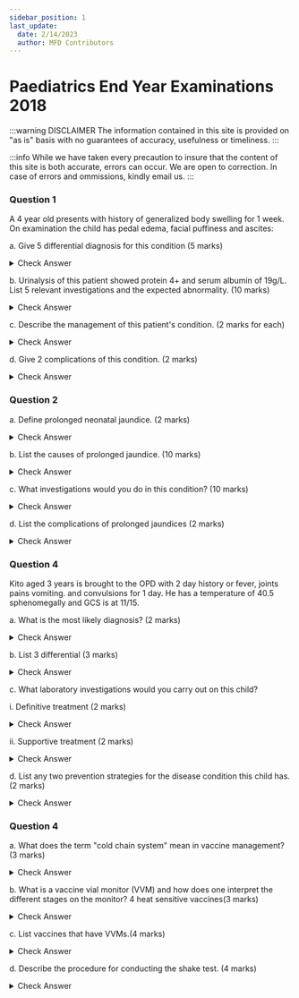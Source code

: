 ```yaml
---
sidebar_position: 1
last_update:
  date: 2/14/2023
  author: MFD Contributors
---
```


# Paediatrics End Year Examinations 2018

:::warning DISCLAIMER
The information contained in this site is provided on "as is" basis with no guarantees of accuracy, usefulness or timeliness.
:::

:::info
While we have taken every precaution to insure that the content of this site is both accurate, errors can occur. We are open to correction. In case of errors and ommissions, kindly email us.
:::

### Question 1

A 4 year old presents with history of generalized body swelling for 1 week. On examination the child has pedal edema, facial puffiness and ascites:

a. Give 5 differential diagnosis for this condition (5 marks)

<details>
  <summary>Check Answer</summary>

</details>

b. Urinalysis of this patient showed protein 4+ and serum albumin of 19g/L. List 5 relevant investigations and the expected abnormality. (10 marks)

<details>
  <summary>Check Answer</summary>

</details>

c. Describe the management of this patient's condition. (2 marks for each)

<details>
  <summary>Check Answer</summary>

</details>

d. Give 2 complications of this condition. (2 marks)

<details>
  <summary>Check Answer</summary>

</details>

### Question 2

a. Define prolonged neonatal jaundice. (2 marks)

<details>
  <summary>Check Answer</summary>

</details>

b. List the causes of prolonged jaundice. (10 marks)

<details>
  <summary>Check Answer</summary>

</details>

c. What investigations would you do in this condition? (10 marks)

<details>
  <summary>Check Answer</summary>

</details>

d. List the complications of prolonged jaundices (2 marks)

<details>
  <summary>Check Answer</summary>

</details>

### Question 4

Kito aged 3 years is brought to the OPD with 2 day history or fever, joints pains
vomiting. and convulsions for 1 day. He has a temperature of 40.5 sphenomegally and GCS is at 11/15.

a. What is the most likely diagnosis? (2 marks)

<details>
  <summary>Check Answer</summary>

</details>

b. List 3 differential (3 marks)

<details>
  <summary>Check Answer</summary>

</details>

c. What laboratory investigations would you carry out on this child?

i. Definitive treatment (2 marks)

<details>
  <summary>Check Answer</summary>

</details>

ii. Supportive treatment (2 marks)

<details>
  <summary>Check Answer</summary>

</details>

d. List any two prevention strategies for the disease condition this child has. (2 marks)

<details>
  <summary>Check Answer</summary>

</details>

### Question 4

a. What does the term "cold chain system" mean in vaccine management? (3 marks)

<details>
  <summary>Check Answer</summary>

</details>

b. What is a vaccine vial monitor (VVM) and how does one interpret the different stages on the monitor?
4 heat sensitive vaccines(3 marks)

<details>
  <summary>Check Answer</summary>

</details>

c. List vaccines that have VVMs.(4 marks)

<details>
  <summary>Check Answer</summary>

</details>

d. Describe the procedure for conducting the shake test. (4 marks)

<details>
  <summary>Check Answer</summary>

</details>
